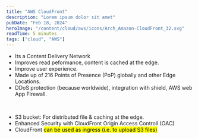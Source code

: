 ```yaml
---
title: "AWS CloudFront"
description: "Lorem ipsum dolor sit amet"
pubDate: "Feb 18, 2024"
heroImage: "/content/cloud/aws/icons/Arch_Amazon-CloudFront_32.svg"
readTime: 5 minutes
tags: ["cloud", "AWS"]
---
```



<Section
	link="cloudfront-intro"
	title="What is CloudFront?"
	imageUrl="/content/cloud/aws/icons/Arch_Amazon-CloudFront_32.svg"
/>

- Its a Content Delivery Network
- Improves read peformance, content is cached at the edge.
- Improve user experience.
- Made up of 216 Points of Presence (PoP) globally and other Edge Locations.
- DDoS protection (because worldwide), integration with shield, AWS web App Firewall.

<br />
<Section
	link="cloudfront-origins"
	title="CloudFront - Origins (HTTP Backend)"
/>

- S3 bucket: For distributed file & caching at the edge.
- Enhanced Security with CloudFront Origin Access Controll (OAC)
- CloudFront <mark>can be used as ingress (i.e. to upload S3 files)</mark>

<br />
<Section link="cloudfront-highlevel" title="CloudFront - Diagram" />
